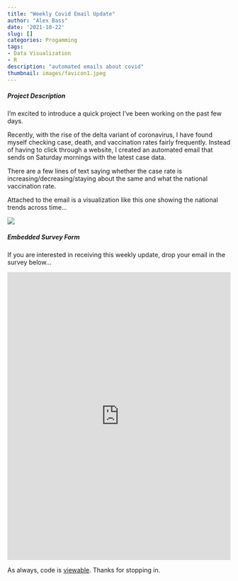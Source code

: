 ```yaml
---
title: "Weekly Covid Email Update"
author: "Alex Bass"
date: '2021-10-22'
slug: []
categories: Progamming
tags:
- Data Visualization
- R
description: "automated emails about covid"
thumbnail: images/favicon1.jpeg
---
```


##### Project Description

I'm excited to introduce a quick project I've been working on the past few days.

Recently, with the rise of the delta variant of coronavirus, I have found myself checking case, death, and vaccination rates fairly frequently. Instead of having to click through a website, I created an automated email that sends on Saturday mornings with the latest case data.

There are a few lines of text saying whether the case rate is increasing/decreasing/staying about the same and what the national vaccination rate. 

Attached to the email is a visualization like this one showing the national trends across time...

![](/./about_files/national_av.png#center)

##### Embedded Survey Form

If you are interested in receiving this weekly update, drop your email in the survey below...

<iframe src="https://docs.google.com/forms/d/e/1FAIpQLSc2RE0SgPTwCOat_6BrRyvRITN_94wIIfwn1f0cD_iexZYXlw/viewform?embedded=true" width="100%" height="650" frameborder="0" marginheight="0" marginwidth="0">Loading…</iframe>

As always, code is [viewable](https://github.com/acbass49/covid_email_update). Thanks for stopping in. 
